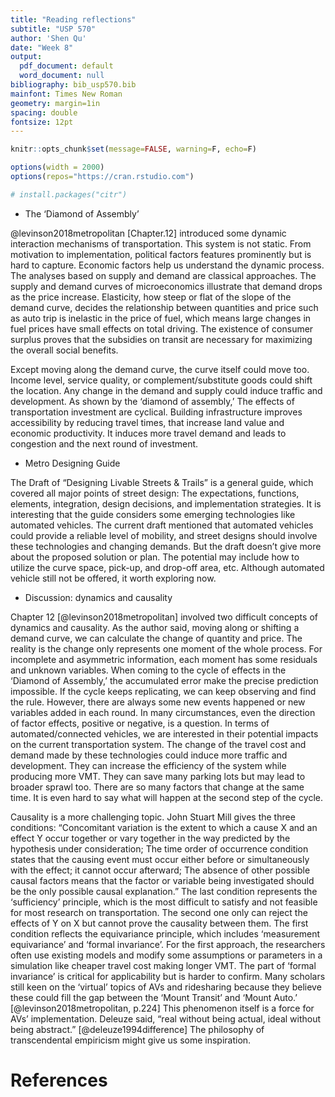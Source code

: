 ```yaml
---
title: "Reading reflections"
subtitle: "USP 570"
author: 'Shen Qu'
date: "Week 8"
output:
  pdf_document: default
  word_document: null
bibliography: bib_usp570.bib
mainfont: Times New Roman
geometry: margin=1in
spacing: double
fontsize: 12pt
---
```


```r
knitr::opts_chunk$set(message=FALSE, warning=F, echo=F)

options(width = 2000)
options(repos="https://cran.rstudio.com")

# install.packages("citr")
```


 - The 'Diamond of Assembly'
 
@levinson2018metropolitan [Chapter.12] introduced some dynamic interaction mechanisms of transportation. This system is not static. From motivation to implementation, political factors features prominently but is hard to capture. Economic factors help us understand the dynamic process. The analyses based on supply and demand are classical approaches. The supply and demand curves of microeconomics illustrate that demand drops as the price increase. Elasticity, how steep or flat of the slope of the demand curve, decides the relationship between quantities and price such as auto trip is inelastic in the price of fuel, which means large changes in fuel prices have small effects on total driving. The existence of consumer surplus proves that the subsidies on transit are necessary for maximizing the overall social benefits.

Except moving along the demand curve, the curve itself could move too. Income level, service quality, or complement/substitute goods could shift the location. Any change in the demand and supply could induce traffic and development. As shown by the 'diamond of assembly,' The effects of transportation investment are cyclical. Building infrastructure improves accessibility by reducing travel times, that increase land value and economic productivity. It induces more travel demand and leads to congestion and the next round of investment.

 - Metro Designing Guide

The Draft of "Designing Livable Streets & Trails" is a general guide, which covered all major points of street design: The expectations, functions, elements, integration, design decisions, and implementation strategies. It is interesting that the guide considers some emerging technologies like automated vehicles. The current draft mentioned that automated vehicles could provide a reliable level of mobility, and street designs should involve these technologies and changing demands. But the draft doesn't give more about the proposed solution or plan. The potential may include how to utilize the curve space, pick-up, and drop-off area, etc. Although automated vehicle still not be offered, it worth exploring now.

 - Discussion: dynamics and causality

Chapter 12 [@levinson2018metropolitan] involved two difficult concepts of dynamics and causality. As the author said, moving along or shifting a demand curve, we can calculate the change of quantity and price. The reality is the change only represents one moment of the whole process. For incomplete and asymmetric information, each moment has some residuals and unknown variables. When coming to the cycle of effects in the 'Diamond of Assembly,' the accumulated error make the precise prediction impossible. If the cycle keeps replicating, we can keep observing and find the rule. However, there are always some new events happened or new variables added in each round. In many circumstances, even the direction of factor effects, positive or negative, is a question. In terms of automated/connected vehicles, we are interested in their potential impacts on the current transportation system. The change of the travel cost and demand made by these technologies could induce more traffic and development. They can increase the efficiency of the system while producing more VMT. They can save many parking lots but may lead to broader sprawl too. There are so many factors that change at the same time. It is even hard to say what will happen at the second step of the cycle.

Causality is a more challenging topic. John Stuart Mill gives the three conditions:
"Concomitant variation is the extent to which a cause X and an effect Y occur together or vary together in the way predicted by the hypothesis under consideration;
The time order of occurrence condition states that the causing event must occur either before or simultaneously with the effect; it cannot occur afterward;
The absence of other possible causal factors means that the factor or variable being investigated should be the only possible causal explanation."
The last condition represents the 'sufficiency' principle, which is the most difficult to satisfy and not feasible for most research on transportation.
The second one only can reject the effects of Y on X but cannot prove the causality between them. The first condition reflects the equivariance principle, which includes 'measurement equivariance' and 'formal invariance'. For the first approach, the researchers often use existing models and modify some assumptions or parameters in a simulation like cheaper travel cost making longer VMT. The part of 'formal invariance' is critical for applicability but is harder to confirm. Many scholars still keen on the 'virtual' topics of AVs and ridesharing because they believe these could fill the gap between the 'Mount Transit' and 'Mount Auto.' [@levinson2018metropolitan, p.224] This phenomenon itself is a force for AVs' implementation. Deleuze said, "real without being actual, ideal without being abstract." [@deleuze1994difference] The philosophy of transcendental empiricism might give us some inspiration.


References {#references .unnumbered}
==========
